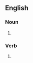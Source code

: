 {{also|cross-links}}

==English==

===Noun===
{{head|en|noun plural form}}

# {{plural of|crosslink|lang=en}}

===Verb===
{{head|en|verb form}}

# {{en-third-person singular of|crosslink}}